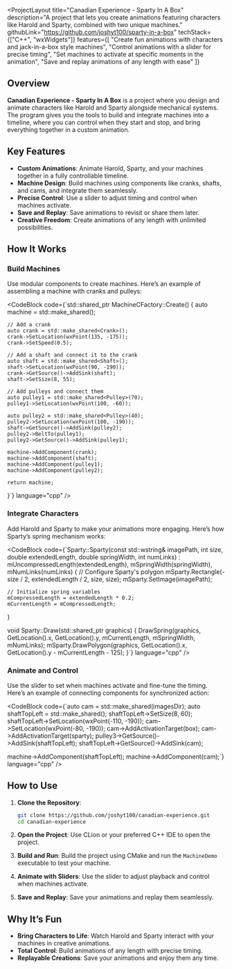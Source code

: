 
<ProjectLayout
  title="Canadian Experience - Sparty In A Box"
  description="A project that lets you create animations featuring characters like Harold and Sparty, combined with two unique machines."
  githubLink="https://github.com/joshyt100/sparty-in-a-box"
  techStack={["C++", "wxWidgets"]}
  features={[
    "Create fun animations with characters and jack-in-a-box style machines",
    "Control animations with a slider for precise timing",
    "Set machines to activate at specific moments in the animation",
    "Save and replay animations of any length with ease"
  ]}
>
  ## Overview  

  **Canadian Experience - Sparty In A Box** is a project where you design and animate characters like Harold and Sparty alongside mechanical systems. The program gives you the tools to build and integrate machines into a timeline, where you can control when they start and stop, and bring everything together in a custom animation.

  ## Key Features  

  - **Custom Animations**: Animate Harold, Sparty, and your machines together in a fully controllable timeline.  
  - **Machine Design**: Build machines using components like cranks, shafts, and cams, and integrate them seamlessly.  
  - **Precise Control**: Use a slider to adjust timing and control when machines activate.  
  - **Save and Replay**: Save animations to revisit or share them later.  
  - **Creative Freedom**: Create animations of any length with unlimited possibilities.  

  ## How It Works  

  ### Build Machines  

  Use modular components to create machines. Here’s an example of assembling a machine with cranks and pulleys:

  <CodeBlock
    code={`std::shared_ptr<Machine> MachineCFactory::Create() {
    auto machine = std::make_shared<Machine>();

    // Add a crank
    auto crank = std::make_shared<Crank>();
    crank->SetLocation(wxPoint(135, -175));
    crank->SetSpeed(0.5);

    // Add a shaft and connect it to the crank
    auto shaft = std::make_shared<Shaft>();
    shaft->SetLocation(wxPoint(90, -190));
    crank->GetSource()->AddSink(shaft);
    shaft->SetSize(8, 55);

    // Add pulleys and connect them
    auto pulley1 = std::make_shared<Pulley>(70);
    pulley1->SetLocation(wxPoint(100, -60));

    auto pulley2 = std::make_shared<Pulley>(40);
    pulley2->SetLocation(wxPoint(100, -190));
    shaft->GetSource()->AddSink(pulley2);
    pulley2->BeltTo(pulley1);
    pulley2->GetSource()->AddSink(pulley1);

    machine->AddComponent(crank);
    machine->AddComponent(shaft);
    machine->AddComponent(pulley1);
    machine->AddComponent(pulley2);

    return machine;
}`}
    language="cpp"
  />

  ### Integrate Characters  

  Add Harold and Sparty to make your animations more engaging. Here’s how Sparty’s spring mechanism works:

  <CodeBlock
    code={`Sparty::Sparty(const std::wstring& imagePath, int size, double extendedLength, double springWidth, int numLinks)
    : mUncompressedLength(extendedLength), mSpringWidth(springWidth), mNumLinks(numLinks) {
    // Configure Sparty's polygon
    mSparty.Rectangle(-size / 2, extendedLength / 2, size, size);
    mSparty.SetImage(imagePath);

    // Initialize spring variables
    mCompressedLength = extendedLength * 0.2;
    mCurrentLength = mCompressedLength;
}

void Sparty::Draw(std::shared_ptr<wxGraphicsContext> graphics) {
    DrawSpring(graphics, GetLocation().x, GetLocation().y, mCurrentLength, mSpringWidth, mNumLinks);
    mSparty.DrawPolygon(graphics, GetLocation().x, GetLocation().y - mCurrentLength - 125);
}`}
    language="cpp"
  />

  ### Animate and Control  

  Use the slider to set when machines activate and fine-tune the timing. Here’s an example of connecting components for synchronized action:

  <CodeBlock
    code={`auto cam = std::make_shared<Cam>(imagesDir);
auto shaftTopLeft = std::make_shared<Shaft>();
shaftTopLeft->SetSize(8, 60);
shaftTopLeft->SetLocation(wxPoint(-110, -190));
cam->SetLocation(wxPoint(-80, -190));
cam->AddActivationTarget(box);
cam->AddActivationTarget(sparty);
pulley3->GetSource()->AddSink(shaftTopLeft);
shaftTopLeft->GetSource()->AddSink(cam);

machine->AddComponent(shaftTopLeft);
machine->AddComponent(cam);`}
    language="cpp"
  />

  ## How to Use  

  1. **Clone the Repository**:
     ```bash
     git clone https://github.com/joshyt100/canadian-experience.git
     cd canadian-experience
     ```

  2. **Open the Project**: Use CLion or your preferred C++ IDE to open the project.

  3. **Build and Run**: Build the project using CMake and run the `MachineDemo` executable to test your machine.

  4. **Animate with Sliders**: Use the slider to adjust playback and control when machines activate.

  5. **Save and Replay**: Save your animations and replay them seamlessly.

  ## Why It’s Fun  

  - **Bring Characters to Life**: Watch Harold and Sparty interact with your machines in creative animations.  
  - **Total Control**: Build animations of any length with precise timing.  
  - **Replayable Creations**: Save your animations and enjoy them any time.  

</ProjectLayout>

